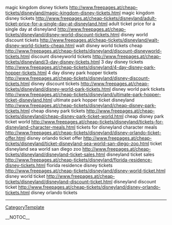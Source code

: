 magic kingdom disney tickets http://www.freepages.at/cheap-tickets/disneyland/magic-kingdom-disney-tickets.html magic kingdom disney tickets
http://www.freepages.at/cheap-tickets/disneyland/adult-ticket-price-for-a-single-day-at-disneyland.html adult ticket price for a single day at disneyland
http://www.freepages.at/cheap-tickets/disneyland/disney-world-discount-tickets.html disney world discount tickets
http://www.freepages.at/cheap-tickets/disneyland/walt-disney-world-tickets-cheap.html walt disney world tickets cheap
http://www.freepages.at/cheap-tickets/disneyland/discount-disneyworld-tickets.html discount disneyworld tickets
http://www.freepages.at/cheap-tickets/disneyland/3-day-disney-tickets.html 3 day disney tickets
http://www.freepages.at/cheap-tickets/disneyland/4-day-disney-park-hopper-tickets.html 4 day disney park hopper tickets
http://www.freepages.at/cheap-tickets/disneyland/disney-discount-tickets.html disney discount tickets
http://www.freepages.at/cheap-tickets/disneyland/disney-world-park-tickets.html disney world park tickets
http://www.freepages.at/cheap-tickets/disneyland/ultimate-park-hopper-ticket-disneyland.html ultimate park hopper ticket disneyland
http://www.freepages.at/cheap-tickets/disneyland/cheap-disney-park-tickets.html cheap disney park tickets
http://www.freepages.at/cheap-tickets/disneyland/cheap-disney-park-ticket-world.html cheap disney park ticket world
http://www.freepages.at/cheap-tickets/disneyland/tickets-for-disneyland-character-meals.html tickets for disneyland character meals
http://www.freepages.at/cheap-tickets/disneyland/disney-orlando-ticket-offer.html disney orlando ticket offer
http://www.freepages.at/cheap-tickets/disneyland/ticket-disneyland-sea-world-san-diego-zoo.html ticket disneyland sea world san diego zoo
http://www.freepages.at/cheap-tickets/disneyland/disneyland-ticket-sales.html disneyland ticket sales
http://www.freepages.at/cheap-tickets/disneyland/florida-residence-disney-tickets.html florida residence disney tickets
http://www.freepages.at/cheap-tickets/disneyland/disney-world-ticket.html disney world ticket
http://www.freepages.at/cheap-tickets/disneyland/disneyland-discount-ticket.html disneyland discount ticket
http://www.freepages.at/cheap-tickets/disneyland/disney-orlando-tickets.html disney orlando tickets
----
[[CategoryTemplate]]

__NOTOC__